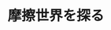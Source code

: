 ﻿---
title: "摩擦世界を探る"
category: "工学院"
vol: 1
interviewee: "笹田 直 "
url: ""
tags: ["摩擦","トライボロジー"]
pdf: "1-4.pdf"
career: ""
pdfurl: "1-4/1-4.pdf"
preface: "摩擦とは一体何なのか、そして何故起こるのか。 その究極に挑み、トライボロジーと呼ばれる分野の研究をしているのが、笹田である。"
---
